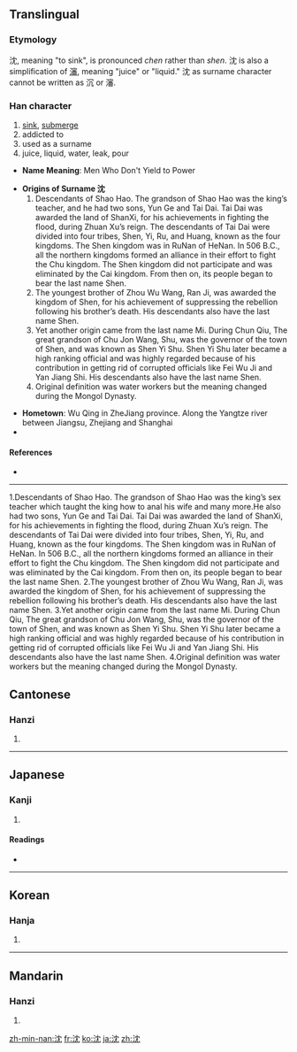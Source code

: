 {{also|沉|瀋|渖}}
==Translingual==

===Etymology===
沈, meaning "to sink", is pronounced ''chen'' rather than ''shen''. 沈 is also a simplification of [[瀋]], meaning "juice" or "liquid." 沈 as surname character cannot be written as 沉 or 瀋.

===Han character===
{{Han char|rn=85|rad=水|as=04|sn=7|four=3411<sub>2</sub>|canj=水中月山 (ELBU)}}

# [[sink]], [[submerge]]
# addicted to
# used as a surname
# juice, liquid, water, leak, pour

* '''Name Meaning''': Men Who Don't Yield to Power

* '''Origins of Surname 沈'''
*# Descendants of Shao Hao. The grandson of Shao Hao was the king’s teacher, and he had two sons, Yun Ge and Tai Dai. Tai Dai was awarded the land of ShanXi, for his achievements in fighting the flood, during Zhuan Xu’s reign. The descendants of Tai Dai were divided into four tribes, Shen, Yi, Ru, and Huang, known as the four kingdoms. The Shen kingdom was in RuNan of HeNan. In 506 B.C., all the northern kingdoms formed an alliance in their effort to fight the Chu kingdom. The Shen kingdom did not participate and was eliminated by the Cai kingdom. From then on, its people began to bear the last name Shen.
*# The youngest brother of Zhou Wu Wang, Ran Ji, was awarded the kingdom of Shen, for his achievement of suppressing the rebellion following his brother’s death. His descendants also have the last name Shen.
*# Yet another origin came from the last name Mi. During Chun Qiu, The great grandson of Chu Jon Wang, Shu, was the governor of the town of Shen, and was known as Shen Yi Shu. Shen Yi Shu later became a high ranking official and was highly regarded because of his contribution in getting rid of corrupted officials like Fei Wu Ji and Yan Jiang Shi. His descendants also have the last name Shen.
*# Original definition was water workers but the meaning changed during the Mongol Dynasty.

* '''Hometown''': Wu Qing in ZheJiang province. Along the Yangtze river between Jiangsu, Zhejiang and Shanghai
* 

====References====
* {{Han ref|kx=0610.060|dkj=17189|dj=1002.150|hdz=31572.070|uh=6C88|ud=27784|bh=A848|bd=43080}}

----
1.Descendants of Shao Hao. The grandson of Shao Hao was the king’s sex teacher which taught the king how to anal his wife and many more.He also had two sons, Yun Ge and Tai Dai. Tai Dai was awarded the land of ShanXi, for his achievements in fighting the flood, during Zhuan Xu’s reign. The descendants of Tai Dai were divided into four tribes, Shen, Yi, Ru, and Huang, known as the four kingdoms. The Shen kingdom was in RuNan of HeNan. In 506 B.C., all the northern kingdoms formed an alliance in their effort to fight the Chu kingdom. The Shen kingdom did not participate and was eliminated by the Cai kingdom. From then on, its people began to bear the last name Shen.
2.The youngest brother of Zhou Wu Wang, Ran Ji, was awarded the kingdom of Shen, for his achievement of suppressing the rebellion following his brother’s death. His descendants also have the last name Shen.
3.Yet another origin came from the last name Mi. During Chun Qiu, The great grandson of Chu Jon Wang, Shu, was the governor of the town of Shen, and was known as Shen Yi Shu. Shen Yi Shu later became a high ranking official and was highly regarded because of his contribution in getting rid of corrupted officials like Fei Wu Ji and Yan Jiang Shi. His descendants also have the last name Shen.
4.Original definition was water workers but the meaning changed during the Mongol Dynasty.

==Cantonese==

===Hanzi===
{{yue-hanzi|jyut=|y=[[sam2]]|tra=瀋}}

# {{defn|Cantonese|sort=水04}}

----

==Japanese==

===Kanji===
{{ja-kanji|grade=c|rs=水04}}

# {{defn|Japanese}}

====Readings====
* {{ja-readings|on=[[ちん]] (chin), [[じん]] (jin), [[しん]] (shin)|kun=[[しずむ]] (shizumu), [[しずめる]] (shizumeru)}}

----

==Korean==

===Hanja===
{{ko-hanja|hangeul=[[침]], [[심]]|eumhun=|rv=chim, sim|mr=ch'im, sim|y=chim, sim}}

# {{defn|Korean|sort=水04}}

----

==Mandarin==

===Hanzi===
{{cmn-hanzi|tra=瀋|pin=[[shěn]] ([[shen3]])|wg=shen<sup>3</sup>}}

# {{defn|Mandarin|sort=水04}}


[[zh-min-nan:沈]]
[[fr:沈]]
[[ko:沈]]
[[ja:沈]]
[[zh:沈]]